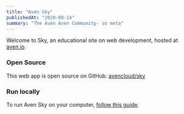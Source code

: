 ```yaml
---
title: "Aven Sky"
publishedAt: "2020-08-14"
summary: "The Aven Aven Community- so meta"
---
```


Welcome to Sky, an educational site on web development, hosted at [aven.io](https://aven.io).

### Open Source

This web app is open source on GitHub: [avencloud/sky](https://github.com/avencloud/sky)

### Run locally

To run Aven Sky on your computer, [follow this guide](./run-sky).

<!--- © Aven LLC and Aven Contributors. Licensed under Creative Commons CC BY-NC-SA 4.0 https://creativecommons.org/licenses/by-nc-sa/4.0/ -->
